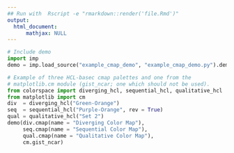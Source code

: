 ```yaml
---
## Run with  Rscript -e "rmarkdown::render('file.Rmd')"
output:
  html_document:
      mathjax: NULL
---
```


```python
# Include demo
import imp
demo = imp.load_source("example_cmap_demo", "example_cmap_demo.py").demo
```

```python
# Example of three HCL-basec cmap palettes and one from the
# matplotlib.cm module (gist_ncar; one which should not be used).
from colorspace import diverging_hcl, sequential_hcl, qualitative_hcl
from matplotlib import cm
div  = diverging_hcl("Green-Orange")
seq  = sequential_hcl("Purple-Orange", rev = True)
qual = qualitative_hcl("Set 2")
demo(div.cmap(name = "Diverging Color Map"),
     seq.cmap(name = "Sequential Color Map"),
     qual.cmap(name = "Qualitative Color Map"),
     cm.gist_ncar)
```

